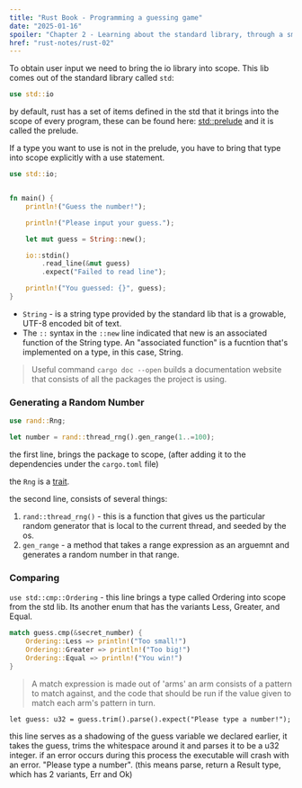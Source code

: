 ```yaml
---
title: "Rust Book - Programming a guessing game"
date: "2025-01-16"
spoiler: "Chapter 2 - Learning about the standard library, through a small guessing game 🕹️"
href: "rust-notes/rust-02"
---
```


To obtain user input we need to bring the io library into scope. This lib comes out of the standard library called `std`:

```rust
use std::io
```

by default, rust has a set of items defined in the std that it brings into the scope of every program, these can be found here:
[std::prelude](https://doc.rust-lang.org/std/prelude/index.html)
and it is called the prelude.

If a type you want to use is not in the prelude, you have to bring that type into scope explicitly with a use statement.

```rust
use std::io;


fn main() {
    println!("Guess the number!");

    println!("Please input your guess.");

    let mut guess = String::new();

    io::stdin()
        .read_line(&mut guess)
        .expect("Failed to read line");

    println!("You guessed: {}", guess);
}

```

- `String` - is a string type provided by the standard lib that is a growable, UTF-8 encoded bit of text.
- The `::` syntax in the `::new` line indicated that new is an associated function of the String type. An "associated function" is a fucntion that's implemented on a type, in this case, String.

> Useful command `cargo doc --open` builds a documentation website that consists of all the packages the project is using.

### Generating a Random Number

```rust
use rand::Rng;

let number = rand::thread_rng().gen_range(1..=100);
```

the first line, brings the package to scope, (after adding it to the dependencies under the `cargo.toml` file)

the `Rng` is a [trait](https://doc.rust-lang.org/book/ch10-02-traits.html).

the second line, consists of several things:

1. `rand::thread_rng()` - this is a function that gives us the particular random generator that is local to the current thread, and seeded by the os.
2. `gen_range` - a method that takes a range expression as an arguemnt and generates a random number in that range.

### Comparing

`use std::cmp::Ordering` - this line brings a type called Ordering into scope from the std lib. Its another enum that has the variants Less, Greater, and Equal.

```rust
match guess.cmp(&secret_number) {
	Ordering::Less => println!("Too small!")
	Ordering::Greater => println!("Too big!")
	Ordering::Equal => println!("You win!")
}
```

> A match expression is made out of 'arms' an arm consists of a pattern to match against, and the code that should be run if the value given to match each arm's pattern in turn.

    let guess: u32 = guess.trim().parse().expect("Please type a number!");

this line serves as a shadowing of the guess variable we declared earlier, it takes the guess, trims the whitespace around it and parses it to be a u32 integer. if an error occurs during this process the executable will crash with an error. "Please type a number".
(this means parse, return a Result type, which has 2 variants, Err and Ok)
